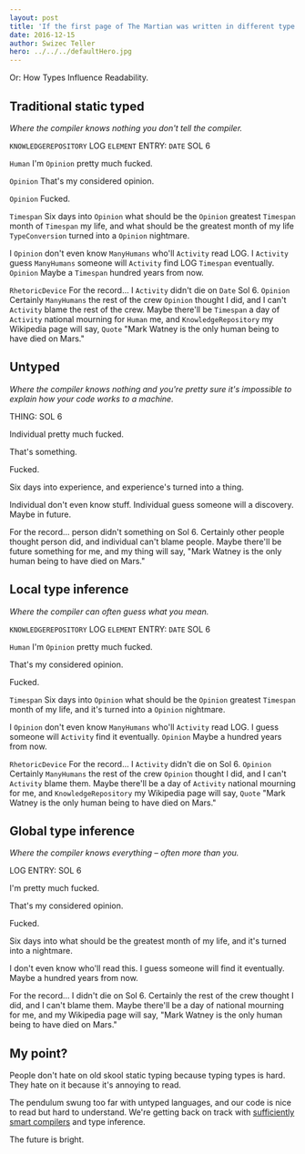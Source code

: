 ```yaml
---
layout: post
title: 'If the first page of The Martian was written in different type systems'
date: 2016-12-15
author: Swizec Teller
hero: ../../../defaultHero.jpg
---
```

Or: How Types Influence Readability.



## Traditional static typed



_Where the compiler knows nothing you don't tell the compiler._



`KNOWLEDGEREPOSITORY` LOG `ELEMENT` ENTRY: `DATE` SOL 6



`Human` I'm `Opinion` pretty much fucked.



`Opinion` That's my considered opinion.



`Opinion` Fucked.



`Timespan` Six days into `Opinion` what should be the `Opinion` greatest `Timespan` month of `Timespan` my life, and what should be the greatest month of my life `TypeConversion` turned into a `Opinion` nightmare.



I `Opinion` don't even know `ManyHumans` who'll `Activity` read LOG. I `Activity` guess `ManyHumans` someone will `Activity` find LOG `Timespan` eventually. `Opinion` Maybe a `Timespan` hundred years from now.



`RhetoricDevice` For the record… I `Activity` didn't die on `Date` Sol 6. `Opinion` Certainly `ManyHumans` the rest of the crew `Opinion` thought I did, and I can't `Activity` blame the rest of the crew. Maybe there'll be `Timespan` a day of `Activity` national mourning for `Human` me, and `KnowledgeRepository` my Wikipedia page will say, `Quote` "Mark Watney is the only human being to have died on Mars."



## Untyped



_Where the compiler knows nothing and you're pretty sure it's impossible to explain how your code works to a machine._



THING: SOL 6



Individual pretty much fucked.



That's something.



Fucked.



Six days into experience, and experience's turned into a thing.



Individual don't even know stuff. Individual guess someone will a discovery. Maybe in future.



For the record… person didn't something on Sol 6. Certainly other people thought person did, and individual can't blame people. Maybe there'll be future something for me, and my thing will say, "Mark Watney is the only human being to have died on Mars."



## Local type inference



_Where the compiler can often guess what you mean._



`KNOWLEDGEREPOSITORY` LOG `ELEMENT` ENTRY: `DATE` SOL 6



`Human` I'm `Opinion` pretty much fucked.



That's my considered opinion.



Fucked.



`Timespan` Six days into `Opinion` what should be the `Opinion` greatest `Timespan` month of my life, and it's turned into a `Opinion` nightmare.



I `Opinion` don't even know `ManyHumans` who'll `Activity` read LOG. I guess someone will `Activity` find it eventually. `Opinion` Maybe a hundred years from now.



`RhetoricDevice` For the record… I `Activity` didn't die on Sol 6. `Opinion` Certainly `ManyHumans` the rest of the crew `Opinion` thought I did, and I can't `Activity` blame them. Maybe there'll be a day of `Activity` national mourning for me, and `KnowledgeRepository` my Wikipedia page will say, `Quote` "Mark Watney is the only human being to have died on Mars."



## Global type inference



_Where the compiler knows everything – often more than you._



LOG ENTRY: SOL 6



I'm pretty much fucked.



That's my considered opinion.



Fucked.



Six days into what should be the greatest month of my life, and it's turned into a nightmare.



I don't even know who'll read this. I guess someone will find it eventually. Maybe a hundred years from now.



For the record… I didn't die on Sol 6. Certainly the rest of the crew thought I did, and I can't blame them. Maybe there'll be a day of national mourning for me, and my Wikipedia page will say, "Mark Watney is the only human being to have died on Mars."



## My point?



People don't hate on old skool static typing because typing types is hard. They hate on it because it's annoying to read.



The pendulum swung too far with untyped languages, and our code is nice to read but hard to understand. We're getting back on track with [sufficiently smart compilers](http://wiki.c2.com/?SufficientlySmartCompiler) and type inference.



The future is bright.